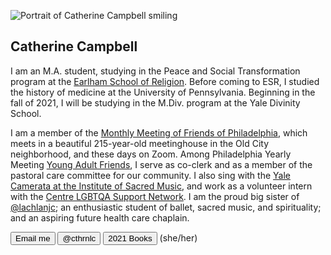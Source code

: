 

<Image
  alt="Portrait of Catherine Campbell smiling"
  src="/portrait.jpg"
  width={1024}
  height={1536}
  layout="responsive"
  priority
/>

<article>

# Catherine Campbell

I am an M.A. student, studying in the Peace and Social Transformation program at the [Earlham School of Religion](https://esr.earlham.edu). Before coming to ESR, I studied the history of medicine at the University of Pennsylvania. Beginning in the fall of 2021, I will be studying in the M.Div. program at the Yale Divinity School.

I am a member of the [Monthly Meeting of Friends of Philadelphia](https://www.fgcquaker.org/cloud/monthly-meeting-friends-philadelphia-arch-street-quakers), which meets in a beautiful 215-year-old meetinghouse in the Old City neighborhood, and these days on Zoom. Among Philadelphia Yearly Meeting [Young Adult Friends](https://www.pym.org/young-adult-friends/), I serve as co-clerk and as a member of the pastoral care committee for our community. I also sing with the [Yale Camerata at the Institute of Sacred Music](https://www.youtube.com/user/yaleismtv), and work as a volunteer intern with the [Centre LGBTQA Support Network](http://centrelgbtqa.org). I am the proud big sister of [@lachlanjc](https://lachlanjc.com); an enthusiastic student of ballet, sacred music, and spirituality; and an aspiring future health care chaplain.

<Actions>
  <Button as="a" variant="muted" href="mailto:catherine.campbell617@gmail.com">
    <Mail />
    Email me
  </Button>
  <Button as="a" variant="muted" href="https://twitter.com/cthrnlc">
    <Twitter />
    @cthrnlc
  </Button>
  <Button
    as="a"
    variant="muted"
    href="https://www.goodreads.com/user_challenges/26613336"
  >
    <BookOpen />
    2021 Books
  </Button>
  (she/her)
</Actions>

</article>
